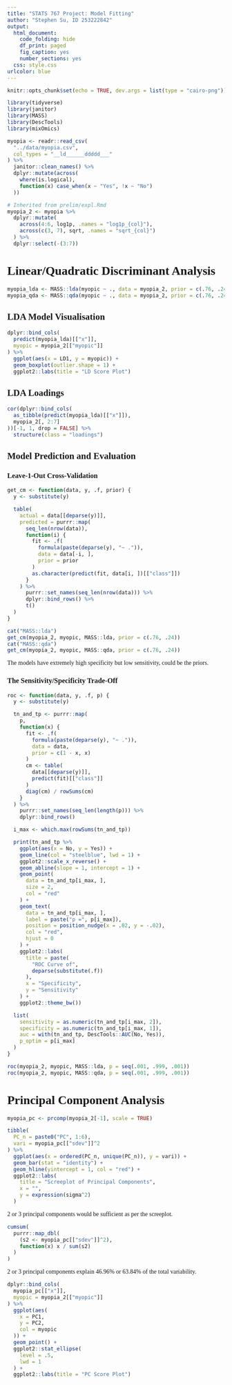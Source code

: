 ```yaml
---
title: "STATS 767 Project: Model Fitting"
author: "Stephen Su, ID 253222842"
output:
  html_document:
    code_folding: hide
    df_print: paged
    fig_caption: yes
    number_sections: yes
  css: style.css
urlcolor: blue
---
```


<style type="text/css">

body {
  font-family: serif;
  text-align: justify;
}

</style>

```r
knitr::opts_chunk$set(echo = TRUE, dev.args = list(type = "cairo-png"))
```
```r
library(tidyverse)
library(janitor)
library(MASS)
library(DescTools)
library(mixOmics)

myopia <- readr::read_csv(
  "../data/myopia.csv",
  col_types = "__ld______ddddd___"
) %>%
  janitor::clean_names() %>%
  dplyr::mutate(across(
    where(is.logical),
    function(x) case_when(x ~ "Yes", !x ~ "No")
  ))

# Inherited from prelim/expl.Rmd
myopia_2 <- myopia %>%
  dplyr::mutate(
    across(4:6, log1p, .names = "log1p_{col}"),
    across(c(3, 7), sqrt, .names = "sqrt_{col}")
  ) %>%
  dplyr::select(-(3:7))
```

# Linear/Quadratic Discriminant Analysis
```r
myopia_lda <- MASS::lda(myopic ~ ., data = myopia_2, prior = c(.76, .24))
myopia_qda <- MASS::qda(myopic ~ ., data = myopia_2, prior = c(.76, .24))
```

## LDA Model Visualisation
```r
dplyr::bind_cols(
  predict(myopia_lda)[["x"]],
  myopic = myopia_2[["myopic"]]
) %>%
  ggplot(aes(x = LD1, y = myopic)) +
  geom_boxplot(outlier.shape = 1) +
  ggplot2::labs(title = "LD Score Plot")
```

## LDA Loadings
```r
cor(dplyr::bind_cols(
  as_tibble(predict(myopia_lda)[["x"]]),
  myopia_2[, 2:7]
))[-1, 1, drop = FALSE] %>%
  structure(class = "loadings")
```

## Model Prediction and Evaluation

### Leave-1-Out Cross-Validation
```r
get_cm <- function(data, y, .f, prior) {
  y <- substitute(y)

  table(
    actual = data[[deparse(y)]],
    predicted = purrr::map(
      seq_len(nrow(data)),
      function(i) {
        fit <- .f(
          formula(paste(deparse(y), "~ .")),
          data = data[-i, ],
          prior = prior
        )
        as.character(predict(fit, data[i, ])[["class"]])
      }
    ) %>%
      purrr::set_names(seq_len(nrow(data))) %>%
      dplyr::bind_rows() %>%
      t()
  )
}

cat("MASS::lda")
get_cm(myopia_2, myopic, MASS::lda, prior = c(.76, .24))
cat("MASS::qda")
get_cm(myopia_2, myopic, MASS::qda, prior = c(.76, .24))
```
The models have extremely high specificity but low sensitivity, could be the priors.

### The Sensitivity/Specificity Trade-Off
```r
roc <- function(data, y, .f, p) {
  y <- substitute(y)

  tn_and_tp <- purrr::map(
    p,
    function(x) {
      fit <- .f(
        formula(paste(deparse(y), "~ .")),
        data = data,
        prior = c(1 - x, x)
      )
      cm <- table(
        data[[deparse(y)]],
        predict(fit)[["class"]]
      )
      diag(cm) / rowSums(cm)
    }
  ) %>%
    purrr::set_names(seq_len(length(p))) %>%
    dplyr::bind_rows()

  i_max <- which.max(rowSums(tn_and_tp))

  print(tn_and_tp %>%
    ggplot(aes(x = No, y = Yes)) +
    geom_line(col = "steelblue", lwd = 1) +
    ggplot2::scale_x_reverse() +
    geom_abline(slope = 1, intercept = 1) +
    geom_point(
      data = tn_and_tp[i_max, ],
      size = 2,
      col = "red"
    ) +
    geom_text(
      data = tn_and_tp[i_max, ],
      label = paste("p =", p[i_max]),
      position = position_nudge(x = .02, y = -.02),
      col = "red",
      hjust = 0
    ) +
    ggplot2::labs(
      title = paste(
        "ROC Curve of",
        deparse(substitute(.f))
      ),
      x = "Specificity",
      y = "Sensitivity"
    ) +
    ggplot2::theme_bw())

  list(
    sensitivity = as.numeric(tn_and_tp[i_max, 2]),
    specificity = as.numeric(tn_and_tp[i_max, 1]),
    auc = with(tn_and_tp, DescTools::AUC(No, Yes)),
    p_optim = p[i_max]
  )
}

roc(myopia_2, myopic, MASS::lda, p = seq(.001, .999, .001))
roc(myopia_2, myopic, MASS::qda, p = seq(.001, .999, .001))
```

# Principal Component Analysis
```r
myopia_pc <- prcomp(myopia_2[-1], scale = TRUE)

tibble(
  PC_n = paste0("PC", 1:6),
  vari = myopia_pc[["sdev"]]^2
) %>%
  ggplot(aes(x = ordered(PC_n, unique(PC_n)), y = vari)) +
  geom_bar(stat = "identity") +
  geom_hline(yintercept = 1, col = "red") +
  ggplot2::labs(
    title = "Screeplot of Principal Components",
    x = "",
    y = expression(sigma^2)
  )
```
2 or 3 principal components would be sufficient as per the screeplot.
```r
cumsum(
  purrr::map_dbl(
    (s2 <- myopia_pc[["sdev"]]^2),
    function(x) x / sum(s2)
  )
)
```
2 or 3 principal components explain 46.96% or 63.84% of the total variability.
```r
dplyr::bind_cols(
  myopia_pc[["x"]],
  myopic = myopia_2[["myopic"]]
) %>%
  ggplot(aes(
    x = PC1,
    y = PC2,
    col = myopic
  )) +
  geom_point() +
  ggplot2::stat_ellipse(
    level = .5,
    lwd = 1
  ) +
  ggplot2::labs(title = "PC Score Plot")
```
